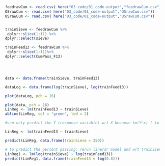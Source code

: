 


```r
feedrawCum <- read.csv( here("03_code/01_code-output","feedrawCum.csv"))
OSrawCum <- read.csv( here("03_code/01_code-output","OSrawCum.csv"))
USrawCum <- read.csv( here("03_code/01_code-output","USrawCum.csv"))


trainSieve <- feedrawCum %>% 
 dplyr::slice(1:11) %>% 
dplyr::select(sieve) 

trainFeed13 <- feedrawCum %>% 
 dplyr::slice(1:11)%>% 
dplyr::select(CumPass_F13) 




data <- data.frame(trainSieve, trainFeed13)

dataLog <- data.frame(log(trainSieve), log(trainFeed13))

plot(dataLog, pch = 16)


```



```r
plot(data, pch = 16)
LinReg <- lm(trainFeed13 ~ trainSieve)
abline(LinReg, col = "green", lwd = 2)
```


```r

#can only predict the Y (response variable) wrt X because lm(Y~x) [ to predict X, make x the reponse var]

LinReg <- lm(trainFeed13 ~ trainSieve)

predict(LinReg, data.frame(trainSieve = 250))
```
```r
# to predict the percent passing: rerun linerar model and wrt trainSieve being predicted. 
LinReg1 <- lm(log(trainSieve) ~ log(trainFeed13))
predict(LinReg1, data.frame(trainFeed13 = log(0.8)))
```



